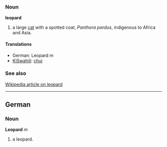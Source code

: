 === Noun ===
'''leopard'''

# a large [[cat]] with a spotted coat, ''Panthera pardus'', indigenous to Africa and Asia.

==== Translations ====
*German: Leopard ''m''
*[[KiSwahili]]: [[chui]]

===See also===
[[w:leopard|Wikipedia article on leopard]]

----
==German==
===Noun===
'''Leopard''' ''m''

# a leopard.